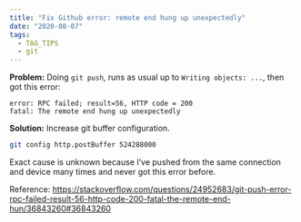 ```yaml
---
title: "Fix Github error: remote end hung up unexpectedly"
date: "2020-08-07"
tags:
  - TAG_TIPS
  - git
---
```


**Problem:** Doing `git push`, runs as usual up to `Writing objects: ...`, then got this error:

```
error: RPC failed; result=56, HTTP code = 200
fatal: The remote end hung up unexpectedly
```

**Solution:** Increase git buffer configuration.

```sh
git config http.postBuffer 524288000
```

Exact cause is unknown because I’ve pushed from the same connection and device many times and never got this error before.

Reference: https://stackoverflow.com/questions/24952683/git-push-error-rpc-failed-result-56-http-code-200-fatal-the-remote-end-hun/36843260#36843260

